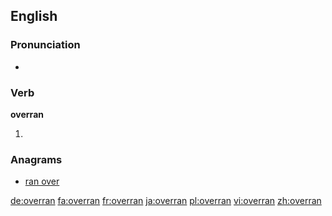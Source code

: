 ==English==

===Pronunciation===
* {{a|US}} {{IPA|/oʊ.vɚ.ɹan/}}

===Verb===
'''overran'''

# {{en-simple past of|overrun}}

===Anagrams===
* [[ran over#English|ran over]]

[[de:overran]]
[[fa:overran]]
[[fr:overran]]
[[ja:overran]]
[[pl:overran]]
[[vi:overran]]
[[zh:overran]]